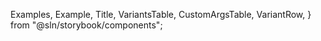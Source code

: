 
  Examples,
  Example,
  Title,
  VariantsTable,
  CustomArgsTable,
  VariantRow,
} from "@sln/storybook/components";


<Meta title="UI/Form/Switch" component={Switch} />

<Title title="Switch" suffix="Brief" subtitle="Version 1.0 — Last Update: 16 Aug 2023" />

## Definition

Switch is a customizable toggle switch component that allows users to change between two states.

## Structure

The `Switch` component can be used to create toggle switches for various purposes. It provides options for adding labels, icons, and tooltips.

<CustomArgsTable of={Switch} />

<Examples title="States">
  <Example title="Default">
    <Switch />
  </Example>
  <Example title="Disabled">
    <Switch disabled />
  </Example>
  <Example title="Checked">
    <Switch checked />
  </Example>
</Examples>

<Examples title="Labels">
  <Example title="With Label and labelOnLeading">
    <Switch label="Enable Feature" labelOnLeading />
  </Example>
  <Example title="With Label">
    <Switch label="Enable Feature" />
  </Example>
</Examples>

<Examples title="Hover">
  <Example title="With Tooltip (Hover me)">
    <TooltipProvider>
      <Switch tooltip="Toggle to enable/disable the feature" />
    </TooltipProvider>
  </Example>
  <Example title="Without Tooltip (Hover me)">
    <TooltipProvider>
      <Switch />
    </TooltipProvider>
  </Example>
</Examples>

<Title offset title="Switch" suffix="Variants" />

<Canvas>
  <Story
    name="Switch"
    args={{
      label: "Enable Feature",
      tooltip: "Toggle to enable/disable the feature",
      checked: false,
      disabled: false,
      fitToHeight: false,
      labelOnLeading: false,
    }}
    argTypes={{
      label: { control: { type: "text" } },
      tooltip: { control: { type: "text" } },
      checked: { control: { type: "boolean" } },
      disabled: { control: { type: "boolean" } },
      fitToHeight: { control: { type: "boolean" } },
      labelOnLeading: { control: { type: "boolean" } },
    }}>
    {(props) => (
      <TooltipProvider>
        <VariantsTable titles={["Default"]} columnMinWidth={150}>
          <VariantRow>
            <Switch
              {...props}
              onCheckedChange={(checkedValue) => console.log("Switch value:", checkedValue)}
            />
          </VariantRow>
        </VariantsTable>
      </TooltipProvider>
    )}
  </Story>
</Canvas>
